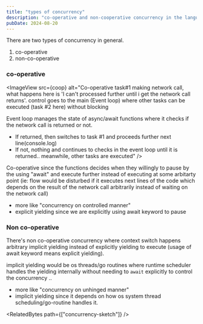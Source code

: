 ```yaml
---
title: "types of concurrency"
description: "co-operative and non-cooperative concurrency in the language designs"
pubDate: 2024-08-20
---
```



There are two types of concurrency in general.

1. co-operative
2. non-co-operative

### co-operative

<ImageView
  src={coop}
  alt="Co-operative
task#1 making  network call, what happens here is 'I can't processed
further until i get the network call returns'.  control goes to
the main (Event loop) where other tasks can be executed (task #2 here) without blocking

Event loop manages the state of async/await functions where it
checks if the network call is returned or not.

- If returned, then switches to task #1 and proceeds further next line(console.log)
- If not, nothing and continues to checks in the event loop until it is returned..
  meanwhile, other tasks are executed"
  />

Co-operative since the functions decides when they willingly to pause
by the using "await" and execute further instead of executing
at some arbitarty point (ie: flow would be disturbed if it executes
next lines of the code which depends on the result of the
network call arbitrarily instead of waiting on the network call)

- more like "concurrency on controlled manner"
- explicit yielding since we are explicitly using await keyword to pause

### Non co-operative

There's non co-operative concurrency where context switch happens arbitrary implicit yielding instead of explicitly yielding to execute (usage of await keyword means explicit yielding).

implicit yielding would be os threads/go routines where runtime scheduler handles the yielding internally without needing to `await` explicitly to control the concurrency ..

- more like "concurrency on unhinged manner"
- implicit yielding since it depends on how os system thread scheduling/go-routine handles it.

<RelatedBytes path={["concurrency-sketch"]} />
